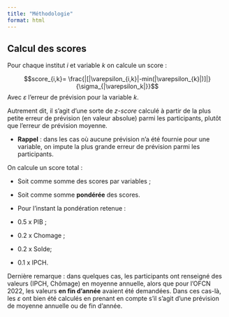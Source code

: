 ```yaml
---
title: "Méthodologie"
format: html
---
```


## Calcul des scores

Pour chaque institut $i$ et variable $k$ on calcule un score :

$$score_{i,k}= \frac{|[|\varepsilon_{i,k}|-min(|\varepsilon_{k}|)]|}{\sigma_{|\varepsilon_k|}}$$ Avec $\varepsilon$ l'erreur de prévision pour la variable $k$.

Autrement dit, il s'agit d'une sorte de *z-score* calculé à partir de la plus petite erreur de prévision (en valeur absolue) parmi les participants, plutôt que l'erreur de prévision moyenne.

  - **Rappel** : dans les cas où aucune prévision n'a été fournie pour une variable, on impute la plus grande erreur de prévision parmi les participants. 

On calcule un score total :

- Soit comme somme des scores par variables ;
- Soit comme somme **pondérée** des scores.

-  Pour l'instant la pondération retenue : 
  - 0.5 x PIB ;
  - 0.2 x Chomage ;
  - 0.2 x Solde;
  - 0.1 x IPCH.
  
Dernière remarque : dans quelques cas, les participants ont renseigné des valeurs (IPCH, Chômage) en moyenne annuelle, alors que pour l'OFCN 2022, les valeurs **en fin d'année** avaient été demandées. Dans ces cas-là, les $\varepsilon$ ont bien été calculés en prenant en compte s'il s'agit d'une prévision de moyenne annuelle ou de fin d'année.
